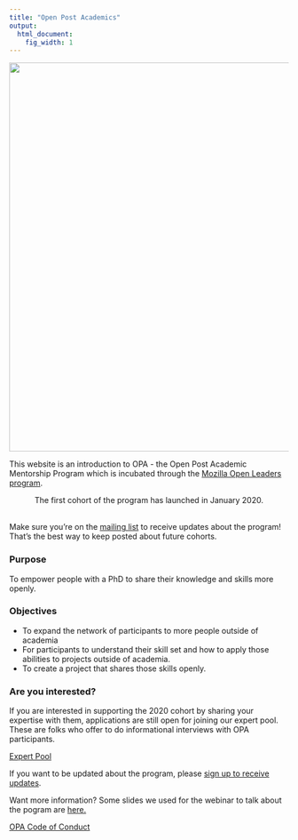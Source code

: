 ```yaml
---
title: "Open Post Academics"
output:
  html_document:
    fig_width: 1
---
```

<img src="images/BD_FLAME_Header.jpg" width="700px">


This website is an introduction to OPA - the Open Post Academic Mentorship Program which is incubated through the [Mozilla Open Leaders program](https://foundation.mozilla.org/en/opportunity/mozilla-open-leaders/open-leaders-x/participants/).  

<center>The first cohort of the program has launched in January 2020.</center> 

<br> 
Make sure you're on the [mailing list](https://mailchi.mp/2932ae7328f2/opa) to receive updates about the program! That's the best way to keep posted about future cohorts.   

### Purpose 
To empower people with a PhD to share their knowledge and skills more openly. 

### Objectives 
- To expand the network of participants to more people outside of academia 
- For participants to understand their skill set and how to apply those abilities to projects outside of academia.
- To create a project that shares those skills openly. 


### Are you interested? 
If you are interested in supporting the 2020 cohort by sharing your expertise with them, applications are still open for joining our expert pool. These are folks who offer to do informational interviews with OPA participants.  

[Expert Pool](https://forms.gle/2xCpSvxpha3poMJFA)

If you want to be updated about the program, please [sign up to receive updates](https://mailchi.mp/2932ae7328f2/opa). 

Want more information? Some slides we used for the webinar to talk about the pogram are [here.](https://docs.google.com/presentation/d/16uovImiIqoZQmWzfjmc2Npcef5XZ_gd-6Oec65_uZpc/edit?usp=sharing)

[OPA Code of Conduct](https://docs.google.com/document/d/e/2PACX-1vSDndyEifMT03KAXBs22KHpFRWOa4Gld5vEOoKdcRmyDzQrrsktelKa1jRf9_JeYrC18cjEvce_i3Ri/pub)
